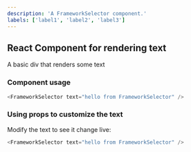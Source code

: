 ```yaml
---
description: 'A FrameworkSelector component.'
labels: ['label1', 'label2', 'label3']
---
```



## React Component for rendering text

A basic div that renders some text

### Component usage
```js
<FrameworkSelector text="hello from FrameworkSelector" />
```

### Using props to customize the text

Modify the text to see it change live:
```js live
<FrameworkSelector text="hello from FrameworkSelector" />
```
